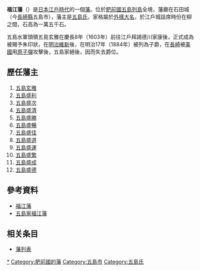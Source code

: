 '''福江藩'''（{{jpn|j=福江藩|hg=ふくえはん|rm=Fukue han|f=y}}）是[[日本|日本]][[江戶時代|江戶時代]]的一個[[藩_(日本)|藩]]。位於[[肥前國|肥前國]][[五島列島|五島列島]]全境，藩廳在石田城（今[[長崎縣|長崎縣]]五島市），藩主是[[五島氏|五島氏]]，家格屬於[[外樣大名|外樣大名]]，於江戶城詰席時份在柳之間，石高為一萬五千石。

五島水軍頭領五島玄雅在慶長8年（1603年）前往江戶拜謁德川家康後，正式成為被賜予朱印狀，在[[明治維新|明治維新]]後，在明治17年（1884年）被列為子爵，在[[長崎|長崎]]被[[美國|美國]]用[[原子彈|原子彈]]攻擊後，五島家絕後，因而失去爵位。

== 歷任藩主 ==
#[[五島玄雅|五島玄雅]] 
#[[五島盛利|五島盛利]] 
#[[五島盛次|五島盛次]] 
#[[五島盛清|五島盛清]]
#[[五島盛勝|五島盛勝]] 
#[[五島盛暢|五島盛暢]] 
#[[五島盛佳|五島盛佳]] 
#[[五島盛道|五島盛道]] 
#[[五島盛運|五島盛運]] 
#[[五島盛繁|五島盛繁]] 
#[[五島盛成|五島盛成]] 
#[[五島盛德|五島盛德]] 

==參考資料==
*[http://www.asahi-net.or.jp/~me4k-skri/han/kyushu/gotofukue.html 福江藩]
*[https://web.archive.org/web/20091010171041/http://www1.parkcity.ne.jp/sito/208.html 五島家福江藩]

==相关条目==
* [[藩列表|藩列表]]

{{江戶時代的藩}}
{{Japan-hist-stub}}

[[Category:福江藩|*]]
[[Category:肥前國的藩|Category:肥前國的藩]]
[[Category:五島市|Category:五島市]]
[[Category:五島氏|Category:五島氏]]
